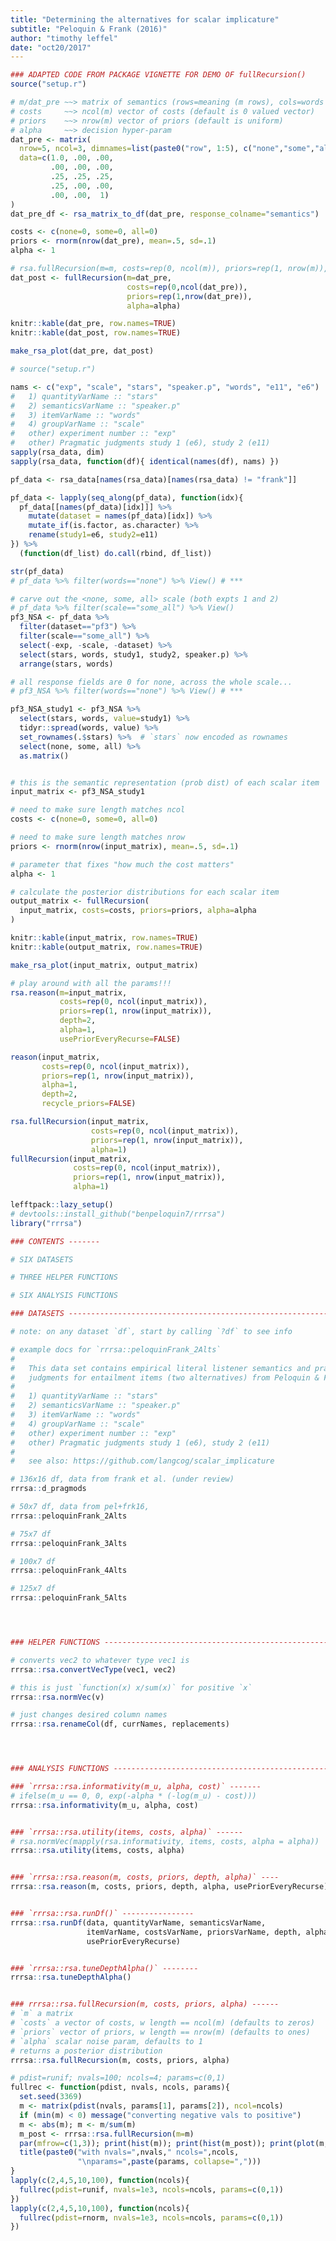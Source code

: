 ```yaml
---
title: "Determining the alternatives for scalar implicature"
subtitle: "Peloquin & Frank (2016)"
author: "timothy leffel"
date: "oct20/2017"
---
```



```r
### ADAPTED CODE FROM PACKAGE VIGNETTE FOR DEMO OF fullRecursion()
source("setup.r")

# m/dat_pre ~~> matrix of semantics (rows=meaning (m rows), cols=words (n cols))
# costs     ~~> ncol(m) vector of costs (default is 0 valued vector)
# priors    ~~> nrow(m) vector of priors (default is uniform)
# alpha     ~~> decision hyper-param
dat_pre <- matrix(
  nrow=5, ncol=3, dimnames=list(paste0("row", 1:5), c("none","some","all")), 
  data=c(1.0, .00, .00, 
         .00, .00, .00, 
         .25, .25, .25, 
         .25, .00, .00, 
         .00, .00,  1)
)
dat_pre_df <- rsa_matrix_to_df(dat_pre, response_colname="semantics")

costs <- c(none=0, some=0, all=0)
priors <- rnorm(nrow(dat_pre), mean=.5, sd=.1)
alpha <- 1

# rsa.fullRecursion(m=m, costs=rep(0, ncol(m)), priors=rep(1, nrow(m)), alpha=2)
dat_post <- fullRecursion(m=dat_pre, 
                          costs=rep(0,ncol(dat_pre)), 
                          priors=rep(1,nrow(dat_pre)),
                          alpha=alpha)

knitr::kable(dat_pre, row.names=TRUE)
knitr::kable(dat_post, row.names=TRUE)

make_rsa_plot(dat_pre, dat_post)
```


```r
# source("setup.r")

nams <- c("exp", "scale", "stars", "speaker.p", "words", "e11", "e6")
#   1) quantityVarName :: "stars"
#   2) semanticsVarName :: "speaker.p"
#   3) itemVarName :: "words"
#   4) groupVarName :: "scale"
#   other) experiment number :: "exp"
#   other) Pragmatic judgments study 1 (e6), study 2 (e11)
sapply(rsa_data, dim)
sapply(rsa_data, function(df){ identical(names(df), nams) })

pf_data <- rsa_data[names(rsa_data)[names(rsa_data) != "frank"]]

pf_data <- lapply(seq_along(pf_data), function(idx){
  pf_data[[names(pf_data)[idx]]] %>% 
    mutate(dataset = names(pf_data)[idx]) %>% 
    mutate_if(is.factor, as.character) %>% 
    rename(study1=e6, study2=e11)
}) %>% 
  (function(df_list) do.call(rbind, df_list))

str(pf_data)
# pf_data %>% filter(words=="none") %>% View() # *** 

# carve out the <none, some, all> scale (both expts 1 and 2) 
# pf_data %>% filter(scale=="some_all") %>% View()
pf3_NSA <- pf_data %>% 
  filter(dataset=="pf3") %>% 
  filter(scale=="some_all") %>% 
  select(-exp, -scale, -dataset) %>% 
  select(stars, words, study1, study2, speaker.p) %>% 
  arrange(stars, words) 

# all response fields are 0 for none, across the whole scale...
# pf3_NSA %>% filter(words=="none") %>% View() # *** 

pf3_NSA_study1 <- pf3_NSA %>% 
  select(stars, words, value=study1) %>% 
  tidyr::spread(words, value) %>% 
  set_rownames(.$stars) %>%  # `stars` now encoded as rownames
  select(none, some, all) %>% 
  as.matrix()


# this is the semantic representation (prob dist) of each scalar item 
input_matrix <- pf3_NSA_study1

# need to make sure length matches ncol
costs <- c(none=0, some=0, all=0)  

# need to make sure length matches nrow 
priors <- rnorm(nrow(input_matrix), mean=.5, sd=.1) 

# parameter that fixes "how much the cost matters" 
alpha <- 1

# calculate the posterior distributions for each scalar item 
output_matrix <- fullRecursion(
  input_matrix, costs=costs, priors=priors, alpha=alpha
)

knitr::kable(input_matrix, row.names=TRUE)
knitr::kable(output_matrix, row.names=TRUE)

make_rsa_plot(input_matrix, output_matrix)
```



```r
# play around with all the params!!! 
rsa.reason(m=input_matrix, 
           costs=rep(0, ncol(input_matrix)), 
           priors=rep(1, nrow(input_matrix)), 
           depth=2, 
           alpha=1, 
           usePriorEveryRecurse=FALSE)

reason(input_matrix, 
       costs=rep(0, ncol(input_matrix)), 
       priors=rep(1, nrow(input_matrix)), 
       alpha=1, 
       depth=2, 
       recycle_priors=FALSE)

rsa.fullRecursion(input_matrix, 
                  costs=rep(0, ncol(input_matrix)), 
                  priors=rep(1, nrow(input_matrix)),
                  alpha=1)
fullRecursion(input_matrix, 
              costs=rep(0, ncol(input_matrix)), 
              priors=rep(1, nrow(input_matrix)),
              alpha=1)

```






```r
lefftpack::lazy_setup()
# devtools::install_github("benpeloquin7/rrrsa")
library("rrrsa")

### CONTENTS -------

# SIX DATASETS

# THREE HELPER FUNCTIONS

# SIX ANALYSIS FUNCTIONS

### DATASETS ------------------------------------------------------------------

# note: on any dataset `df`, start by calling `?df` to see info 

# example docs for `rrrsa::peloquinFrank_2Alts`
# 
#   This data set contains empirical literal listener semantics and pragmatic
#   judgments for entailment items (two alternatives) from Peloquin & Frank 2016
# 
#   1) quantityVarName :: "stars"
#   2) semanticsVarName :: "speaker.p"
#   3) itemVarName :: "words"
#   4) groupVarName :: "scale"
#   other) experiment number :: "exp"
#   other) Pragmatic judgments study 1 (e6), study 2 (e11)
# 
#   see also: https://github.com/langcog/scalar_implicature

# 136x16 df, data from frank et al. (under review)
rrrsa::d_pragmods

# 50x7 df, data from pel+frk16, 
rrrsa::peloquinFrank_2Alts

# 75x7 df
rrrsa::peloquinFrank_3Alts

# 100x7 df
rrrsa::peloquinFrank_4Alts

# 125x7 df 
rrrsa::peloquinFrank_5Alts




### HELPER FUNCTIONS ----------------------------------------------------------

# converts vec2 to whatever type vec1 is
rrrsa::rsa.convertVecType(vec1, vec2)

# this is just `function(x) x/sum(x)` for positive `x`
rrrsa::rsa.normVec(v)

# just changes desired column names 
rrrsa::rsa.renameCol(df, currNames, replacements)




### ANALYSIS FUNCTIONS --------------------------------------------------------

### `rrrsa::rsa.informativity(m_u, alpha, cost)` -------
# ifelse(m_u == 0, 0, exp(-alpha * (-log(m_u) - cost)))
rrrsa::rsa.informativity(m_u, alpha, cost)


### `rrrsa::rsa.utility(items, costs, alpha)` ------
# rsa.normVec(mapply(rsa.informativity, items, costs, alpha = alpha))
rrrsa::rsa.utility(items, costs, alpha)


### `rrrsa::rsa.reason(m, costs, priors, depth, alpha)` ----
rrrsa::rsa.reason(m, costs, priors, depth, alpha, usePriorEveryRecurse)


### `rrrsa::rsa.runDf()` ----------------
rrrsa::rsa.runDf(data, quantityVarName, semanticsVarName, 
                 itemVarName, costsVarName, priorsVarName, depth, alpha,
                 usePriorEveryRecurse)


### `rrrsa::rsa.tuneDepthAlpha()` --------
rrrsa::rsa.tuneDepthAlpha()


### rrrsa::rsa.fullRecursion(m, costs, priors, alpha) ------
# `m` a matrix
# `costs` a vector of costs, w length == ncol(m) (defaults to zeros)
# `priors` vector of priors, w length == nrow(m) (defaults to ones)
# `alpha` scalar noise param, defaults to 1 
# returns a posterior distribution 
rrrsa::rsa.fullRecursion(m, costs, priors, alpha)

# pdist=runif; nvals=100; ncols=4; params=c(0,1)
fullrec <- function(pdist, nvals, ncols, params){
  set.seed(3369)
  m <- matrix(pdist(nvals, params[1], params[2]), ncol=ncols)
  if (min(m) < 0) message("converting negative vals to positive")
  m <- abs(m); m <- m/sum(m)
  m_post <- rrrsa::rsa.fullRecursion(m=m)
  par(mfrow=c(1,3)); print(hist(m)); print(hist(m_post)); print(plot(m, m_post))
  title(paste0("with nvals=",nvals," ncols=",ncols, 
               "\nparams=",paste(params, collapse=",")))
}
lapply(c(2,4,5,10,100), function(ncols){
  fullrec(pdist=runif, nvals=1e3, ncols=ncols, params=c(0,1))
})
lapply(c(2,4,5,10,100), function(ncols){
  fullrec(pdist=rnorm, nvals=1e3, ncols=ncols, params=c(0,1))
})

```












